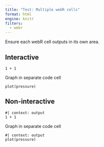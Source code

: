 ```yaml
---
title: "Test: Multiple webR cells"
format: html
engine: knitr
filters:
  - webr
---
```


Ensure each webR cell outputs in its own area.

## Interactive

```webr-r
1 + 1 
```

Graph in separate code cell

```webr-r
plot(pressure)
```

## Non-interactive

```webr-r
#| context: output
1 + 1 
```

Graph in separate code cell

```webr-r
#| context: output
plot(pressure)
```